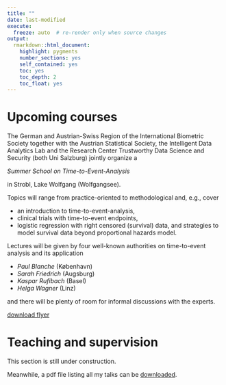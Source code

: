 ```yaml
---
title: ""
date: last-modified
execute:   
  freeze: auto  # re-render only when source changes
output: 
  rmarkdown::html_document:
    highlight: pygments
    number_sections: yes
    self_contained: yes
    toc: yes
    toc_depth: 2
    toc_float: yes
---
```


# Upcoming courses

The German and Austrian-Swiss Region of the International Biometric Society together with the Austrian Statistical Society, the Intelligent Data Analytics Lab and the Research Center Trustworthy Data Science and Security (both Uni Salzburg) jointly organize a

*Summer School on Time-to-Event-Analysis*

in Strobl, Lake Wolfgang (Wolfgangsee).

Topics will range from practice-oriented to methodological and, e.g., cover 

- an introduction to time-to-event-analysis, 
- clinical trials with time-to-event endpoints, 
- logistic regression with right censored (survival) data, 
and strategies to model survival data beyond proportional hazards model.

Lectures will be given by four well-known authorities on time-to-event
analysis and its application

- *Paul Blanche* (København)
- *Sarah Friedrich* (Augsburg)
- *Kaspar Rufibach* (Basel)
- *Helga Wagner* (Linz)

and there will be plenty of room for informal discussions with the experts.

[download flyer](files/announcements/20240629_Wolfgangsee.pdf)


# Teaching and supervision

This section is still under construction.

Meanwhile, a pdf file listing all my talks can be [downloaded](files/04_Kaspar_Rufibach_teaching.pdf).

